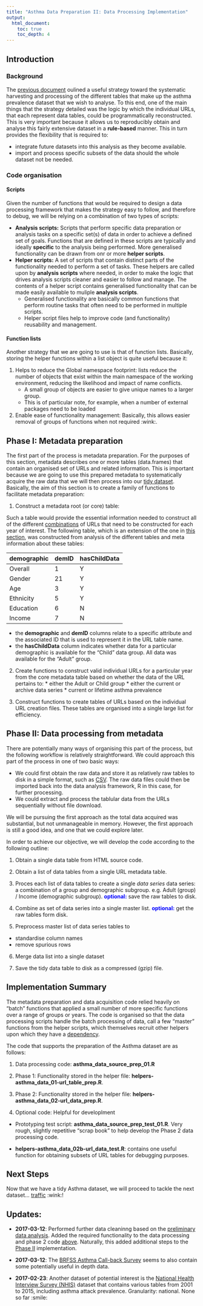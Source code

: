 ```yaml
---
title: "Asthma Data Preparation II: Data Processing Implementation"
output:
  html_document:
    toc: true
    toc_depth: 4
---    
```


## Introduction

### Background

The [previous document](https://github.com/drbulu/healthyAir_DSc_proj/blob/master/01_Data_Prep/asthma_data_source_prep_01.Rmd) oulined a useful strategy toward the systematic harvesting and processing of the different tables that make up the asthma prevalence dataset that we wish to analyse. To this end, one of the main things that the strategy detailed was the logic by which the individual URLs, that each represent data tables, could be programmatically reconstructed. This is very important because it allows us to reproducibly obtain and analyse this fairly extensive dataset in a **rule-based** manner. This in turn provides the flexibility that is required to: 

* integrate future datasets into this analysis as they become available.
* import and process specific subsets of the data should the whole dataset not be needed.

### Code organisation

#### Scripts

Given the number of functions that would be required to design a data processing framework that makes the strategy easy to follow, and therefore to debug, we will be relying on a combination of two types of scripts:

* **Analysis scripts:** Scripts that perform specific data preparation or analysis tasks on a specific set(s) of data in order to achieve a defined set of goals. Functions that are defined in these scripts are typically and ideally **specific** to the analysis being performed. More generalised functionality can be drawn from onr or more **helper scripts**.
* **Helper scripts:** A set of scripts that contain distinct parts of the functionality needed to perform a set of tasks. These helpers are called upon by **analysis scripts** where needed, in order to make the logic that drives analysis scripts cleaner and easier to follow and manage. The contents of a helper script contains generalised functionality that can be made easily available to muliple **analysis scripts**. 
    * Generalised functionality are basically common functions that perform routine tasks that often need to be performed in multiple scripts. 
    * Helper script files help to improve code (and functionality) reusability and management.

#### Function lists

Another strategy that we are going to use is that of function lists. Basically, storing the helper functions within a list object is quite useful because it:

1) Helps to reduce the Global namespace footprint: lists reduce the number of objects that exist within the main namespace of the working environment, reducing the likelihood and impact of name conflicts. 
    * A small group of objects are easier to give unique names to a larger group.
    * This is of particular note, for example, when a number of external packages need to be loaded
2) Enable ease of functionality management: Basically, this allows easier removal of groups of functions when not required :wink:.

## Phase I: Metadata preparation

The first part of the process is metadata preparation. For the purposes of this section, metadata describes one or more tables (data.frames) that contain an organised set of URLs and related information. This is important because we are going to use this prepared metadata to systematically acquire the raw data that we will then process into our [tidy dataset](https://cran.r-project.org/web/packages/tidyr/vignettes/tidy-data.html). Basically, the aim of this section is to create a family of functions to facilitate metadata preparation:

1. Construct a metadata root (or core) table: 

Such a table would provide the essential information needed to construct all of the different <u>combinations</u> of URLs that need to be constructed for each year of interest. The following table, which is an extension of the one in [this section](https://github.com/drbulu/healthyAir_DSc_proj/blob/master/01_Data_Prep/asthma_data_source_prep_01.Rmd#demographic-attributes), was constructed from analysis of the different tables and meta information about these tables:

| demographic     | demID | hasChildData |
|-----------------|-------|--------------|
| Overall         | 1     | Y            |
| Gender          | 21    | Y            |
| Age             | 3     | Y            |
| Ethnicity       | 5     | Y            |
| Education       | 6     | N            |
| Income          | 7     | N            |

* the **demographic** and **demID** columns relate to a specific attribute and the associated ID that is used to represent it in the URL table name.
* the **hasChildData** column indicates whether data for a particular demographic is available for the "Child" data group. All data was available for the "Adult" group.

2. Create functions to construct valid individual URLs for a particular year from the core metadata table based on whether the data of the URL pertains to:
        * either the Adult or Child group
        * either the current or archive data series
        * current or lifetime asthma prevalence
    
3. Construct functions to create tables of URLs based on the individual URL creation files. These tables are organised into a single large list for efficiency.

## Phase II: Data processing from metadata

There are potentially many ways of organising this part of the process, but the following workflow is relatively straightforward. We could approach this part of the process in one of two basic ways:

* We could first obtain the raw data and store it as relatively raw tables to disk in a simple format, such as [CSV](https://en.wikipedia.org/wiki/Comma-separated_values). The raw data files could then be imported back into the data analysis framework, R in this case, for further processing. 
* We could extract and process the tablular data from the URLs sequentially without file download.

We will be pursuing the first approach as the total data acquired was substantial, but not unmanageable in memory. However, the first approach is still a good idea, and one that we could explore later. 

In order to achieve our objective, we will develop the code according to the following outline:

1. Obtain a single data table from HTML source code.

2. Obtain a list of data tables from a single URL metadata table.

3. Proces each list of data tables to create a single _data series_ data series: a combination of a group and demographic subgroup. e.g. Adult (group) / Income (demographic subgroup). <b style="color:blue;">optional:</b> save the raw tables to disk.

4. Combine as set of data series into a single master list. <b style="color:blue;">optional:</b> get the raw tables form disk.

5. Preprocess master list of data series tables to 
* standardise column names
* remove spurious rows

6. Merge data list into a single dataset

7. Save the tidy data table to disk as a compressed (gzip) file.

## Implementation Summary<a href="implementation-summary"></a>

The metadata preparation and data acquisition code relied heavily on "batch" functions that applied a small number of more specific functions over a range of groups or years. The code is organised so that the data processing scripts handle the batch processing of data, call a few "master" functions from the helper scripts, which themselves recruit other helpers upon which they have a [dependency](https://en.wikipedia.org/wiki/Coupling_(computer_programming)).

The code that supports the preparation of the Asthma dataset are as follows:

1. Data processing code: **asthma_data_source_prep_01.R**

2. Phase 1: Functionality stored in the helper file: **helpers-asthma_data_01-url_table_prep.R**.

3. Phase 2: Functionality stored in the helper file: **helpers-asthma_data_02-url_data_prep.R**.

4. Optional code: Helpful for developlment

* Prototyping test script: **asthma_data_source_prep_test_01.R**. Very rough, slightly repetitive "scrap book" to help develop the Phase 2 data processing code.

* **helpers-asthma_data_02b-url_data_test.R**: contains one useful function for obtaining subsets of URL tables for debugging purposes.

## Next Steps

Now that we have a tidy Asthma dataset, we will proceed to tackle the next dataset... [traffic](https://github.com/drbulu/healthyAir_DSc_proj/blob/master/01_Data_Prep/traffic_data_source_prep_01.Rmd) :wink:!

## Updates:

* **2017-03-12**: Performed further data cleaninng based on the [preliminary data analysis](https://github.com/drbulu/healthyAir_DSc_proj/blob/master/02_Exploratory_Analysis/asthma-prelim_data_exploration-01.Rmd#further-cleanup). Added the required functionality to the data processing and phase 2 code [above](#implementation-summary). Naturally, this added additional steps to the [Phase II](#phase-ii-data-processing-from-metadata) implementation.

* **2017-03-12**: The [BRFSS Asthma Call-back Survey](https://www.cdc.gov/brfss/acbs/index.htm) seems to also contain some potentially useful in depth data.

* **2017-02-23**: Another dataset of potential interest is the [National Health Interview Survey (NHIS)](https://www.cdc.gov/asthma/nhis/default.htm) dataset that contains various tables from 2001 to 2015, including asthma attack prevalence. Granularity: national.
None so far :smile:

<br/>
